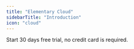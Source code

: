 ```yaml
---
title: "Elementary Cloud"
sidebarTitle: "Introduction"
icon: "cloud"
---
```


<Snippet file="cloud/introduction-opening.mdx" />

<CardGroup cols={1}>
  <Card
    title="Quickstart Elementary Cloud"
    href="/cloud/onboarding/quickstart-dbt-package"
  >
    Start 30 days free trial, no credit card is required.
  </Card>
</CardGroup>

<Snippet file="cloud/introduction.mdx" />
